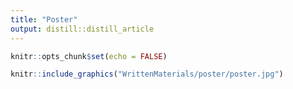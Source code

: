 ```yaml
---
title: "Poster"
output: distill::distill_article
---
```


```r
knitr::opts_chunk$set(echo = FALSE)
```


```r
knitr::include_graphics("WrittenMaterials/poster/poster.jpg")
```



